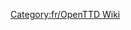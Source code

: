 {{en/Bilingual box| Fr
| --
| ''A list of articles that require updating to reflect the latest release or trunk version.  Articles tagged with {{en/S|Dépassé/Fr}} automatically link here.''}}


[[Category:fr/OpenTTD Wiki]]